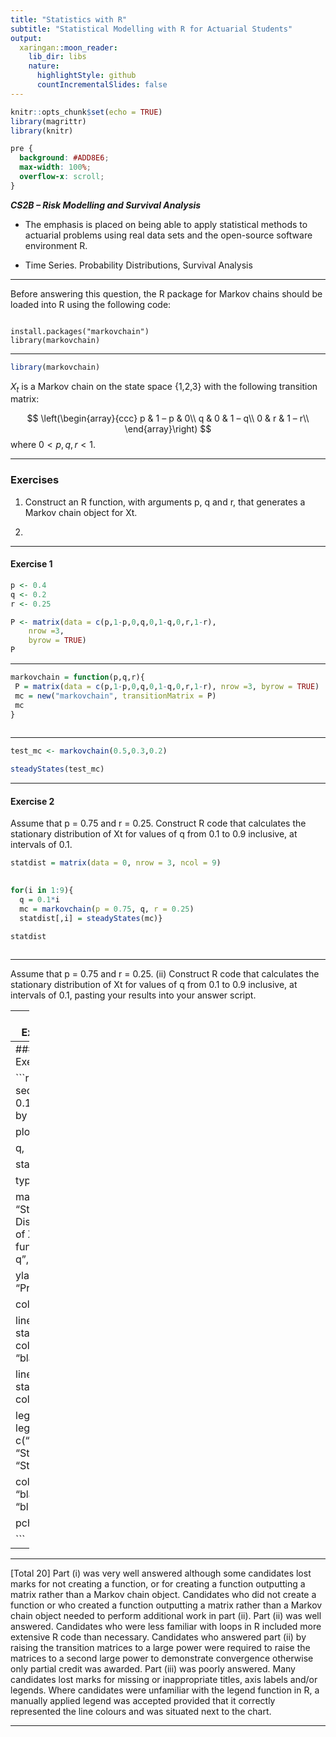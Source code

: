 ```yaml
---
title: "Statistics with R"
subtitle: "Statistical Modelling with R for Actuarial Students"
output:
  xaringan::moon_reader:
    lib_dir: libs
    nature:
      highlightStyle: github
      countIncrementalSlides: false
---
```


```r
knitr::opts_chunk$set(echo = TRUE)
library(magrittr)
library(knitr)


```

```css
pre {
  background: #ADD8E6;
  max-width: 100%;
  overflow-x: scroll;
}
```

***CS2B – Risk Modelling and Survival Analysis ***


* The emphasis is placed on being able to apply statistical methods to actuarial problems using real data sets and the open-source software environment R. 

* Time Series. Probability Distributions, Survival Analysis

---

Before answering this question, the R package for Markov chains should be loaded 
into R using the following code: 

<pre><code>
install.packages("markovchain") 
library(markovchain)
</code></pre>

---

```r
library(markovchain)
```

$X_t$ is a Markov chain on the state space {1,2,3} with the following transition matrix: 

$$
\left(\begin{array}{ccc}
p &  1 – p & 0\\
q & 0 & 1 – q\\
0 & r & 1 – r\\
\end{array}\right)
$$
where $0 < p, q, r < 1$. 

---

### Exercises

1. Construct an R function, with arguments p, q and r, that generates a Markov 
chain object for Xt. 

2.


---

#### Exercise 1


```r

p <- 0.4
q <- 0.2
r <- 0.25

P <- matrix(data = c(p,1-p,0,q,0,1-q,0,r,1-r), 
	nrow =3, 
	byrow = TRUE) 
P
```

---


```r
markovchain = function(p,q,r){ 
 P = matrix(data = c(p,1-p,0,q,0,1-q,0,r,1-r), nrow =3, byrow = TRUE) 
 mc = new("markovchain", transitionMatrix = P) 
 mc
} 
 
```

---

```r
test_mc <- markovchain(0.5,0.3,0.2)
```
```r
steadyStates(test_mc)
```

---

#### Exercise 2

Assume that p = 0.75 and r = 0.25. 
Construct R code that calculates the stationary distribution of Xt for values of 
q from 0.1 to 0.9 inclusive, at intervals of 0.1.



```r
statdist = matrix(data = 0, nrow = 3, ncol = 9) 
 

for(i in 1:9){ 
  q = 0.1*i 
  mc = markovchain(p = 0.75, q, r = 0.25) 
  statdist[,i] = steadyStates(mc)} 

statdist 
 
```


--- 

 Assume that p = 0.75 and r = 0.25. 
(ii) Construct R code that calculates the stationary distribution of Xt for values of 
q from 0.1 to 0.9 inclusive, at intervals of 0.1, pasting your results into your 
answer script. 

---
#### Exercise 3

(iii) Plot a graph showing the stationary distributions of Xt calculated in part (ii) as 
a function of q. You should include three separately coloured lines on your 
graph, each line representing the stationary probabilities of each state. 

---
#### Exercise 3

```r
q = seq(from = 0.1, to = 0.9, by = 0.1) 
 

plot( 
 

q, 
 

statdist[1,], 
 

type = "l", 
 

main = "Stationary Distributions of X_t as a
function of q", 
 

ylab = "Probability", 
 

col = "red") 
 

lines(q, statdist[2,], col = "black") 
 

lines(q, statdist[3,], col = "blue") 
 

legend("top", 
legend = c("State 1", "State 2", "State 3"), 
 

col = c("red", "black", "blue"), 
 

pch=7)

```

---

---

[Total 20]
Part (i) was very well answered although some candidates lost marks for not creating 
a function, or for creating a function outputting a matrix rather than a Markov chain 
object. Candidates who did not create a function or who created a function outputting 
a matrix rather than a Markov chain object needed to perform additional work in part 
(ii). 
Part (ii) was well answered. Candidates who were less familiar with loops in R 
included more extensive R code than necessary. Candidates who answered part (ii) by 
raising the transition matrices to a large power were required to raise the matrices to 
a second large power to demonstrate convergence otherwise only partial credit was 
awarded.
Part (iii) was poorly answered. Many candidates lost marks for missing or 
inappropriate titles, axis labels and/or legends. Where candidates were unfamiliar 
with the legend function in R, a manually applied legend was accepted provided that it 
correctly represented the line colours and was situated next to the chart.


---